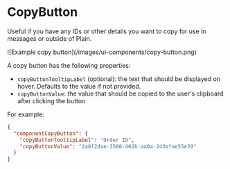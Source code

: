 
# CopyButton

Useful if you have any IDs or other details you want to copy for use in messages or outside of Plain.

<ImageContainer withBorder={true}>
  ![Example copy button](/images/ui-components/copy-button.png)
</ImageContainer>

A copy button has the following properties:

- `copyButtonTooltipLabel` (optional): the text that should be displayed on hover. Defaults to the value if not
  provided.
- `copyButtonValue`: the value that should be copied to the user's clipboard after clicking the button

For example:

```json
{
  "componentCopyButton": {
    "copyButtonTooltipLabel": "Order ID",
    "copyButtonValue": "2a8f2dae-3580-402b-aa0a-243efae55e39"
  }
}
```
